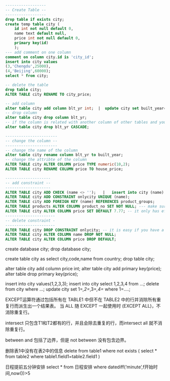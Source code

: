 ```SQL
------------------
-- Create Table --
------------------
drop table if exists city;
create temp table city (
    id int not null default 0,
    name text default null,
    price int not null default 0,
    primary key(id) 
    );
--- add comment on one column
comment on column city.id is 'city_id';
insert into city values
(3,'Chengdu',25000),
(4,'Beijing',60000);
select * from city;

-- delete the table
drop table city;
ALTER TABLE city RENAME TO city_price;

-- add column
alter table city add column blt_yr int;  |  update city set built_year=2012 where name='Chongqing'; -- if you want to add value in the new column;
-- drop column
alter table city drop column blt_yr; 
-- if the column is related with another column of other tables and you want to delete everything;
alter table city drop blt_yr CASCADE;

-----------------------
-- change the column --
-----------------------
-- change the name of the column
alter table city rename column blt_yr to built_year;
-- change the attribte of the column
ALTER TABLE city ALTER COLUMN price TYPE numeric(10,2);
ALTER TABLE city RENAME COLUMN price TO house_price;

--------------------
-- add constraint --
--------------------
ALTER TABLE city ADD CHECK (name <> '');   |   insert into city (name) values('');  <double check>
ALTER TABLE city ADD CONSTRAINT onlycity UNIQUE (name);
ALTER TABLE city ADD FOREIGN KEY (name) REFERENCES product_groups;
ALTER TABLE products ALTER COLUMN product_no SET NOT NULL; --- make sure table already fits the rule.
ALTER TABLE city ALTER COLUMN price SET DEFAULT 7.77; -- it only has effects on future information.
----------------------
-- delete constraint -
----------------------
ALTER TABLE city DROP CONSTRAINT onlycity; -- it is easy if you have a name with the constraint
ALTER TABLE city ALTER COLUMN name DROP NOT NULL;
ALTER TABLE city ALTER COLUMN price DROP DEFAULT;
```

create database city;
drop database city;

create table city as 
select city,code,name from country;
drop table city;

alter table city add column price int;
alter table city add primary key(price);
alter table drop primary key(price);

insert into  city values(1,2,3,3);
insert into  city select 1,2,3,4 from ...;
delete from  city where ...;
update city set 1=*,2=*,3=*,4=* where 1=....;

EXCEPT运算符通过包括所有在 TABLE1 中但不在 TABLE2 中的行并消除所有重复行而派生出一个结果表。
当 ALL 随 EXCEPT 一起使用时 (EXCEPT ALL)，不消除重复行。

intersect 只包含T1和T2都有的行，并且会除去重复的行，而intersect all 就不消除重复行。

between and 包括了边界，但是 not between 没有包含边界。

删除表1中没有在表2中的信息
delete from table1 where not exists ( select * from table2 where table1.field1=table2.field1 )

日程提前五分钟安排
select * from 日程安排 where datediff('minute',f开始时间,now())>5
